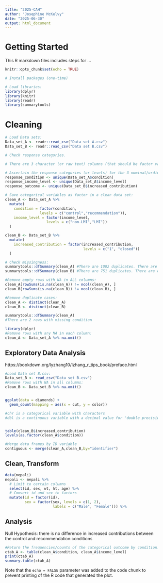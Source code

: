 ```yaml
---
title: "2025-CAH"
author: "Josephine McKelvy"
date: "2025-06-30"
output: html_document
---
```

# Getting Started
This R markdown files includes steps for ...
```r
knitr::opts_chunk$set(echo = TRUE)

# Install packages (one-time)

# Load libraries:
library(dplyr)
library(knitr)
library(readr) 
library(summarytools)
```
# Cleaning
```r
# Load Data sets:
Data_set_A <- readr::read_csv("Data set A.csv")
Data_set_B <- readr::read_csv("Data set B.csv")

# Check response categories.
```
```r
# There are 3 character (or raw text) columns (that should be factor variables) and an identifier that is a double (or real number) data type.

# Ascertain the response categories (or levels) for the 3 nominal/ordinal variables:
response_condition <- unique(Data_set_A$condition)
response_income_level <- unique(Data_set_A$income_level)
response_outcome <- unique(Data_set_B$increased_contribution)

# Save categorical variables as factor in a clean data set:
clean_A <- Data_set_A %>%
  mutate(
    condition = factor(condition,
                levels = c("control","recommendation")),
    income_level = factor(income_level,
                   levels = c("non-LMI","LMI"))
  )

clean_B <- Data_set_B %>%
  mutate(
    increased_contribution = factor(increased_contribution,
                                    levels = c("1", "closed"))
  )

# Check missingness:
summarytools::dfSummary(clean_A) #There are 1002 duplicates. There are only 1001 distinct identifiers, thus only 1001 cases, ranging from 1000 to 2000.
summarytools::dfSummary(clean_B) #There are 751 duplicates. There are only 752 distinct identifiers, thus only 752 cases, ranging from 1457 to 2381.

#Remove empty rows with NA in ALL columns:
clean_A[rowSums(is.na(clean_A)) != ncol(clean_A), ]
clean_B[rowSums(is.na(clean_B)) != ncol(clean_B), ]

#Remove duplicate cases:
clean_A <- distinct(clean_A)
clean_B <- distinct(clean_B)

summarytools::dfSummary(clean_A)
#There are 2 rows with missing condition

library(dplyr)
#Remove rows with any NA in each column:
clean_A <- Data_set_A %>% na.omit()


```
## Exploratory Data Analysis 
https://bookdown.org/lyzhang10/lzhang_r_tips_book/preface.html
```r

#Load Data set B.csv:
Data_set_B <- read_csv("Data set B.csv")
#Remove rows with NA in all columns:
clean_B <- Data_set_B %>% na.omit()


ggplot(data = diamonds) +
  geom_count(mapping = aes(x = cut, y = color))

```
```r
#chr is a categorical variable with characters
#dbl is a continuous variable with a decimal value for "double precision"


table(clean_B$increased_contribution)
levels(as.factor(clean_A$condition))

#Merge data frames by ID variable
contiguous <- merge(clean_A,clean_B,by="identifier")
```
## Clean, Transform
```r
data(nepali)
nepali <- nepali %>%
  # Limit to certain columns
  select(id, sex, wt, ht, age) %>%
  # Convert id and sex to factors
  mutate(id = factor(id),
         sex = factor(sex, levels = c(1, 2),
                      labels = c("Male", "Female"))) %>%
```

## Analysis

Null Hypothesis: there is no difference in increased contributions between the control and recommendation conditions

```r
#Return the frequencies/counts of the categorical outcome by condition:
ctab_A <- table(clean_A$condition, clean_A$income_level)
print(ctab_A)
summary.table(ctab_A)
```

Note that the `echo = FALSE` parameter was added to the code chunk to prevent printing of the R code that generated the plot.

